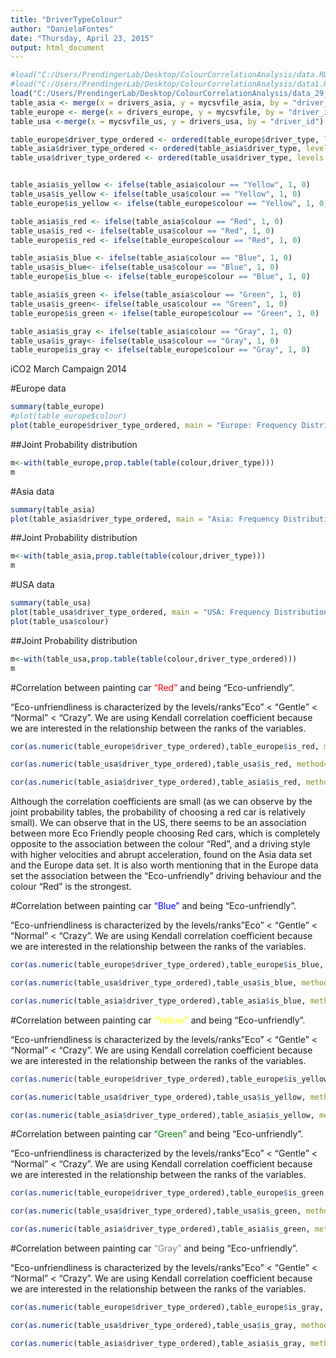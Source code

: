 ```yaml
---
title: "DriverTypeColour"
author: "DanielaFontes"
date: "Thursday, April 23, 2015"
output: html_document
---
```

```r
#load("C:/Users/PrendingerLab/Desktop/ColourCorrelationAnalysis/data.RData")
#load("C:/Users/PrendingerLab/Desktop/ColourCorrelationAnalysis/data1.RData")
load("C:/Users/PrendingerLab/Desktop/ColourCorrelationAnalysis/data_29_4.RData")
table_asia <- merge(x = drivers_asia, y = mycsvfile_asia, by = "driver_id")
table_europe <- merge(x = drivers_europe, y = mycsvfile, by = "driver_id")
table_usa <-merge(x = mycsvfile_us, y = drivers_usa, by = "driver_id")

```

```r
table_europe$driver_type_ordered <- ordered(table_europe$driver_type, levels = c("Eco", "Gentle", "Normal", "Crazy"))
table_asia$driver_type_ordered <- ordered(table_asia$driver_type, levels = c("Eco", "Gentle", "Normal", "Crazy"))
table_usa$driver_type_ordered <- ordered(table_usa$driver_type, levels = c("Eco", "Gentle", "Normal", "Crazy"))


table_asia$is_yellow <- ifelse(table_asia$colour == "Yellow", 1, 0)
table_usa$is_yellow <- ifelse(table_usa$colour == "Yellow", 1, 0)
table_europe$is_yellow <- ifelse(table_europe$colour == "Yellow", 1, 0)

table_asia$is_red <- ifelse(table_asia$colour == "Red", 1, 0)
table_usa$is_red <- ifelse(table_usa$colour == "Red", 1, 0)
table_europe$is_red <- ifelse(table_europe$colour == "Red", 1, 0)

table_asia$is_blue <- ifelse(table_asia$colour == "Blue", 1, 0)
table_usa$is_blue<- ifelse(table_usa$colour == "Blue", 1, 0)
table_europe$is_blue <- ifelse(table_europe$colour == "Blue", 1, 0)

table_asia$is_green <- ifelse(table_asia$colour == "Green", 1, 0)
table_usa$is_green<- ifelse(table_usa$colour == "Green", 1, 0)
table_europe$is_green <- ifelse(table_europe$colour == "Green", 1, 0)

table_asia$is_gray <- ifelse(table_asia$colour == "Gray", 1, 0)
table_usa$is_gray<- ifelse(table_usa$colour == "Gray", 1, 0)
table_europe$is_gray <- ifelse(table_europe$colour == "Gray", 1, 0)
```

iCO2 March Campaign 2014



#Europe data

```r
summary(table_europe)
#plot(table_europe$colour)
plot(table_europe$driver_type_ordered, main = "Europe: Frequency Distribution of Driver Types",xlab="Driver Types", ylab="Frequency")
```

##Joint Probability distribution

```r
m<-with(table_europe,prop.table(table(colour,driver_type)))
m

```

#Asia data

```r
summary(table_asia)
plot(table_asia$driver_type_ordered, main = "Asia: Frequency Distribution of Driver Types",xlab="Driver Types", ylab="Frequency")
```

##Joint Probability distribution

```r
m<-with(table_asia,prop.table(table(colour,driver_type)))
m

```
#USA data

```r
summary(table_usa)
plot(table_usa$driver_type_ordered, main = "USA: Frequency Distribution of Driver Types",xlab="Driver Types", ylab="Frequency")
plot(table_usa$colour)
```

##Joint Probability distribution

```r
m<-with(table_usa,prop.table(table(colour,driver_type_ordered)))
m

```



#Correlation between painting car <span style="color:red">"Red"</span> and being "Eco-unfriendly".

"Eco-unfriendliness is characterized by the levels/ranks "Eco" < "Gentle" < "Normal" < "Crazy".
We are using Kendall correlation coefficient because we are interested in the relationship between the ranks of the variables.



```r
cor(as.numeric(table_europe$driver_type_ordered),table_europe$is_red, method="kendall")
```
```r
cor(as.numeric(table_usa$driver_type_ordered),table_usa$is_red, method="kendall")
```
```r
cor(as.numeric(table_asia$driver_type_ordered),table_asia$is_red, method="kendall")
```

Although the correlation coefficients are small (as we can observe by the joint probability tables, the probability of choosing a red car is relatively small). We can observe that in the US, there seems to be an association between more Eco Friendly people choosing Red cars, which is completely opposite to the association between the colour “Red”, and a driving style with higher velocities and abrupt acceleration, found on the Asia data set and the Europe data set. It is also worth mentioning that in the Europe data set the association between the “Eco-unfriendly” driving behaviour and the colour “Red” is the strongest.

#Correlation between painting car <span style="color:blue">"Blue"</span> and being "Eco-unfriendly".

"Eco-unfriendliness is characterized by the levels/ranks "Eco" < "Gentle" < "Normal" < "Crazy".
We are using Kendall correlation coefficient because we are interested in the relationship between the ranks of the variables.



```r
cor(as.numeric(table_europe$driver_type_ordered),table_europe$is_blue, method="kendall")
```
```r
cor(as.numeric(table_usa$driver_type_ordered),table_usa$is_blue, method="kendall")
```
```r
cor(as.numeric(table_asia$driver_type_ordered),table_asia$is_blue, method="kendall")
```


#Correlation between painting car <span style="color:yellow">"Yellow"</span> and being "Eco-unfriendly".

"Eco-unfriendliness is characterized by the levels/ranks "Eco" < "Gentle" < "Normal" < "Crazy".
We are using Kendall correlation coefficient because we are interested in the relationship between the ranks of the variables.



```r
cor(as.numeric(table_europe$driver_type_ordered),table_europe$is_yellow, method="kendall")
```
```r
cor(as.numeric(table_usa$driver_type_ordered),table_usa$is_yellow, method="kendall")
```
```r
cor(as.numeric(table_asia$driver_type_ordered),table_asia$is_yellow, method="kendall")
```


#Correlation between painting car <span style="color:green">"Green"</span> and being "Eco-unfriendly".

"Eco-unfriendliness is characterized by the levels/ranks "Eco" < "Gentle" < "Normal" < "Crazy".
We are using Kendall correlation coefficient because we are interested in the relationship between the ranks of the variables.



```r
cor(as.numeric(table_europe$driver_type_ordered),table_europe$is_green, method="kendall")
```
```r
cor(as.numeric(table_usa$driver_type_ordered),table_usa$is_green, method="kendall")
```
```r
cor(as.numeric(table_asia$driver_type_ordered),table_asia$is_green, method="kendall")
```

#Correlation between painting car <span style="color:gray">"Gray"</span> and being "Eco-unfriendly".

"Eco-unfriendliness is characterized by the levels/ranks "Eco" < "Gentle" < "Normal" < "Crazy".
We are using Kendall correlation coefficient because we are interested in the relationship between the ranks of the variables.



```r
cor(as.numeric(table_europe$driver_type_ordered),table_europe$is_gray, method="kendall")
```
```r
cor(as.numeric(table_usa$driver_type_ordered),table_usa$is_gray, method="kendall")
```
```r
cor(as.numeric(table_asia$driver_type_ordered),table_asia$is_gray, method="kendall")
```